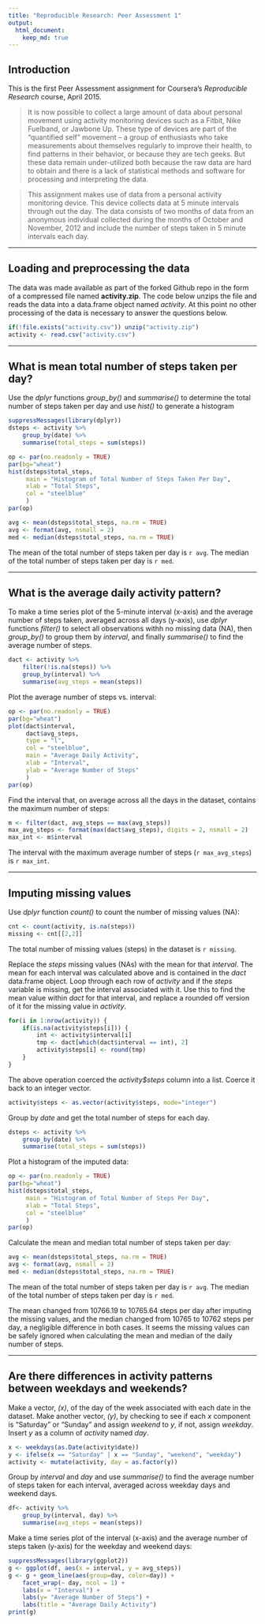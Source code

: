 ```yaml
---
title: "Reproducible Research: Peer Assessment 1"
output: 
  html_document:
    keep_md: true
---
```


## Introduction

This is the first Peer Assessment assignment for Coursera's *Reproducible
Research* course, April 2015.

> It is now possible to collect a large amount of data about personal movement using activity monitoring devices such as a Fitbit, Nike Fuelband, or Jawbone Up. These type of devices are part of the “quantified self” movement – a group of enthusiasts who take measurements about themselves regularly to improve their health, to find patterns in their behavior, or because they are tech geeks. But these data remain under-utilized both because the raw data are hard to obtain and there is a lack of statistical methods and software for processing and interpreting the data.

> This assignment makes use of data from a personal activity monitoring device. This device collects data at 5 minute intervals through out the day. The data consists of two months of data from an anonymous individual collected during the months of October and November, 2012 and include the number of steps taken in 5 minute intervals each day.

---

## Loading and preprocessing the data

The data was made available as part of the forked Github repo in the form of a
compressed file named **activity.zip**.  The code below unzips the file and
reads the data into a data.frame object named *activity*.  At this point no
other processing of the data is necessary to answer the questions below.

```r
if(!file.exists("activity.csv")) unzip("activity.zip")
activity <- read.csv("activity.csv")
```

---

## What is mean total number of steps taken per day?

Use the *dplyr* functions *group_by()* and *summarise()* to determine the
total number of steps taken per day and use *hist()* to generate a histogram

```r
suppressMessages(library(dplyr))
dsteps <- activity %>%
    group_by(date) %>%
    summarise(total_steps = sum(steps))
```

```r
op <- par(no.readonly = TRUE)
par(bg="wheat")
hist(dsteps$total_steps,
     main = "Histogram of Total Number of Steps Taken Per Day",
     xlab = "Total Steps",
     col = "steelblue"
     )
par(op)
```

```r
avg <- mean(dsteps$total_steps, na.rm = TRUE)
avg <- format(avg, nsmall = 2)
med <- median(dsteps$total_steps, na.rm = TRUE)
```
The mean of the total number of steps taken per day is `r avg`.  The median of
the total number of steps taken per day is `r med`.

---

## What is the average daily activity pattern?

To make a time series plot of the 5-minute interval (x-axis) and the average
number of steps taken, averaged across all days (y-axis), use *dplyr* functions
*filter()* to select all observations withh no missing data (NA), then
*group_by() * to group them by *interval*, and finally *summarise()* to find
the average number of steps.

```r
dact <- activity %>%
    filter(!is.na(steps)) %>%
    group_by(interval) %>%
    summarise(avg_steps = mean(steps))
```

Plot the average number of steps vs. interval:

```r
op <- par(no.readonly = TRUE)
par(bg="wheat")
plot(dact$interval,
     dact$avg_steps,
     type = "l",
     col = "steelblue",
     main = "Average Daily Activity",
     xlab = "Interval",
     ylab = "Average Number of Steps"
     )
par(op)
```

Find the interval that, on average across all the days in the dataset, contains
the maximum number of steps:

```r
m <- filter(dact, avg_steps == max(avg_steps))
max_avg_steps <- format(max(dact$avg_steps), digits = 2, nsmall = 2)
max_int <- m$interval
```
The interval with the maximum average number of steps (`r max_avg_steps`)
is `r max_int`.

---

## Imputing missing values

Use *dplyr* function *count()* to count the number of missing values (NA):

```r
cnt <- count(activity, is.na(steps))
missing <- cnt[[2,2]]

```

The total number of missing values (steps) in the dataset is `r missing`.

Replace the *steps* missing values (NAs) with the mean for that *interval*.
The mean for each interval was calculated above and is contained in the
*dact* data.frame object.  Loop through each row of *activity* and if the
*steps* variable is missing, get the interval associated with it.  Use this
to find the mean value within *dact* for that interval, and replace a
rounded off version of it for the missing value in *activity*.

```r
for(i in 1:nrow(activity)) {
    if(is.na(activity$steps[i])) {
        int <- activity$interval[i]
        tmp <- dact[which(dact$interval == int), 2]
        activity$steps[i] <- round(tmp)
    }
}
```

The above operation coerced the *activity$steps* column into a list.
Coerce it back to an integer vector.

```r
activity$steps <- as.vector(activity$steps, mode="integer")
```

Group by *date* and get the total number of steps for each day.

```r
dsteps <- activity %>%
    group_by(date) %>%
    summarise(total_steps = sum(steps))
```


Plot a histogram of the imputed data:

```r
op <- par(no.readonly = TRUE)
par(bg="wheat")
hist(dsteps$total_steps,
     main = "Histogram of Total Number of Steps Per Day",
     xlab = "Total Steps",
     col = "steelblue"
     )
par(op)
```

Calculate the mean and median total number of steps taken per day:

```r
avg <- mean(dsteps$total_steps, na.rm = TRUE)
avg <- format(avg, nsmall = 2)
med <- median(dsteps$total_steps, na.rm = TRUE)
```

The mean of the total number of steps taken per day is `r avg`.  The median of
the total number of steps taken per day is `r med`.

The mean changed from 10766.19 to 10765.64 steps per day after imputing the
missing values, and the median changed from 10765 to 10762 steps per day,
a negligible difference in both cases.  It seems the missing values can be
safely ignored when calculating the mean and median of the daily number
of steps.

---

## Are there differences in activity patterns between weekdays and weekends?

Make a vector, *(x)*, of the day of the week associated with each date in the
dataset.  Make another vector, *(y)*, by checking to see if each *x*
component is "Saturday" or "Sunday" and assign *weekend* to *y*, if not,
assign *weekday*.  Insert *y* as a column of *activity* named *day*.

```r
x <- weekdays(as.Date(activity$date))
y <- ifelse(x == "Saturday" | x == "Sunday", "weekend", "weekday")
activity <- mutate(activity, day = as.factor(y))
```

Group by *interval* and *day* and use *summarise()* to find the average
number of steps taken for each interval, averaged across weekday days and
weekend days.

```r
df<- activity %>%
    group_by(interval, day) %>%
    summarise(avg_steps = mean(steps))
```

Make a time series plot of the interval (x-axis) and the average number
of steps taken (y-axis) for the weekday and weekend days:

```r
suppressMessages(library(ggplot2))
g <- ggplot(df, aes(x = interval, y = avg_steps))
g <- g + geom_line(aes(group=day, color=day)) +
    facet_wrap(~ day, ncol = 1) +
    labs(x = "Interval") +
    labs(y= "Average Number of Steps") +
    labs(title = "Average Daily Activity")
print(g)
```

